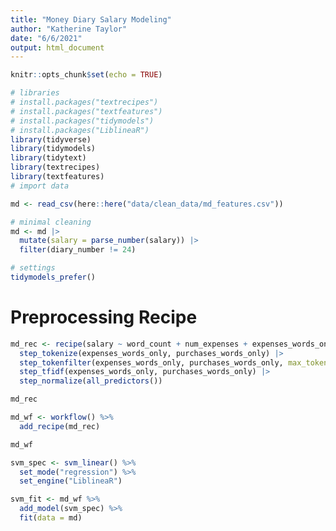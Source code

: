 ```yaml
---
title: "Money Diary Salary Modeling"
author: "Katherine Taylor"
date: "6/6/2021"
output: html_document
---
```


```r
knitr::opts_chunk$set(echo = TRUE)

# libraries
# install.packages("textrecipes")
# install.packages("textfeatures")
# install.packages("tidymodels")
# install.packages("LiblineaR")
library(tidyverse)
library(tidymodels)
library(tidytext)
library(textrecipes)
library(textfeatures)
# import data

md <- read_csv(here::here("data/clean_data/md_features.csv"))

# minimal cleaning
md <- md |>
  mutate(salary = parse_number(salary)) |>
  filter(diary_number != 24)

# settings
tidymodels_prefer()
```

# Preprocessing Recipe
```r
md_rec <- recipe(salary ~ word_count + num_expenses + expenses_words_only + num_purchases + purchases_words_only, data = md) |>
  step_tokenize(expenses_words_only, purchases_words_only) |>
  step_tokenfilter(expenses_words_only, purchases_words_only, max_tokens = 300) |>
  step_tfidf(expenses_words_only, purchases_words_only) |>
  step_normalize(all_predictors())
```

```r
md_rec
```

```r
md_wf <- workflow() %>%
  add_recipe(md_rec)

md_wf
```

```r
svm_spec <- svm_linear() %>%
  set_mode("regression") %>%
  set_engine("LiblineaR")
```

```r
svm_fit <- md_wf %>%
  add_model(svm_spec) %>%
  fit(data = md)
```


